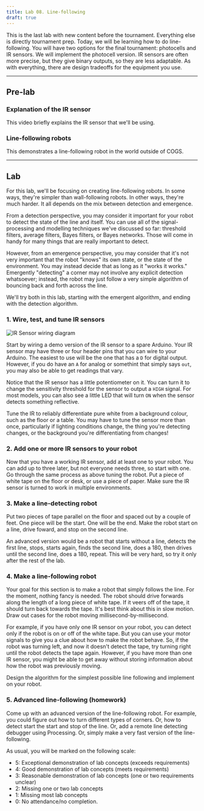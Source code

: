 ```yaml
---
title: Lab 08. Line-following
draft: true
---
```



This is the last lab with new content before the tournament. Everything else is directly tournament prep. Today, we will be learning how to do line-following. You will have two options for the final tournament: photocells and IR sensors. We will implement the photocell version. IR sensors are often more precise, but they give binary outputs, so they are less adaptable. As with everything, there are design tradeoffs for the equipment you use.


---
## Pre-lab

### Explanation of the IR sensor
This video briefly explains the IR sensor that we'll be using.
<YouTube id="g1dmP5EUEA8" />

### Line-following robots
This demonstrates a line-following robot in the world outside of COGS.
<YouTube id="bU0I_9FBy48" />

---
## Lab
For this lab, we'll be focusing on creating line-following robots. In some ways, they're simpler than wall-following robots. In other ways, they're much harder. It all depends on the mix between detection and emergence.

From a detection perspective, you may consider it important for your robot to detect the state of the line and itself. You can use all of the signal-processing and modelling techniques we've discussed so far: threshold filters, average filters, Bayes filters, or Bayes networks. Those will come in handy for many things that are really important to detect. 

However, from an emergence perspective, you may consider that it's not very important that the robot "knows" its own state, or the state of the environment. You may instead decide that as long as it "works it works." Emergently "detecting" a corner may not involve any explicit detection whatsoever; instead, the robot may just follow a very simple algorithm of bouncing back and forth across the line.

We'll try both in this lab, starting with the emergent algorithm, and ending with the detection algorithm.

### 1. Wire, test, and tune IR sensors
![IR Sensor wiring diagram](/img/IR-sensor.png)

Start by wiring a demo version of the IR sensor to a spare Arduino. Your IR sensor may have three or four header pins that you can wire to your Arduino. The easiest to use will be the one that has a `D` for digital output. However, if you do have an `A` for analog or somethint that simply says `out`, you may also be able to get readings that vary.

Notice that the IR sensor has a little potentiometer on it. You can turn it to change the sensitivity threshold for the sensor to output a `HIGH` signal. For most models, you can also see a little LED that will turn `ON` when the sensor detects something reflective.

Tune the IR to reliably differentiate pure white from a background colour, such as the floor or a table. You may have to tune the sensor more than once, particularly if lighting conditions change, the thing you're detecting changes, or the background you're differentiating from changes!


### 2. Add one or more IR sensors to your robot
Now that you have a working IR sensor, add at least one to your robot. You can add up to three later, but not everyone needs three, so start with one. Go through the same process as above tuning the robot. Put a piece of white tape on the floor or desk, or use a piece of paper. Make sure the IR sensor is turned to work in multiple environments.


### 3. Make a line-detecting robot
Put two pieces of tape parallel on the floor and spaced out by a couple of feet. One piece will be the start. One will be the end. Make the robot start on a line, drive foward, and stop on the second line.

An advanced version would be a robot that starts without a line, detects the first line, stops, starts again, finds the second line, does a 180, then drives until the second line, does a 180, repeat. This will be very hard, so try it only after the rest of the lab.


### 4. Make a line-following robot
Your goal for this section is to make a robot that simply follows the line. For the moment, nothing fancy is needed. The robot should drive forwards along the length of a long piece of white tape. If it veers off of the tape, it should turn back towards the tape. It's best think about this in slow motion. Draw out cases for the robot moving millisecond-by-millisecond. 

For example, if you have only one IR sensor on your robot, you can detect only if the robot is on or off of the white tape. But you can use your motor signals to give you a clue about how to make the robot behave. So, if the robot was turning left, and now it doesn't detect the tape, try turning right until the robot detects the tape again. However, if you have more than one IR sensor, you might be able to get away without storing information about how the robot was previously moving.

Design the algorithm for the simplest possible line following and implement on your robot.


### 5. Advanced line-following (homework)
Come up with an advanced version of the line-following robot. For example, you could figure out how to turn different types of corners. Or, how to detect start the start and stop of the line. Or, add a remote line detecting debugger using Processing. Or, simply make a very fast version of the line-following.

As usual, you will be marked on the following scale:

- 5: Exceptional demonstration of lab concepts (exceeds requirements)
- 4: Good demonstration of lab concepts (meets requirements)
- 3: Reasonable demonstration of lab concepts (one or two requirements unclear)
- 2: Missing one or two lab concepts
- 1: Missing most lab concepts
- 0: No attendance/no completion.